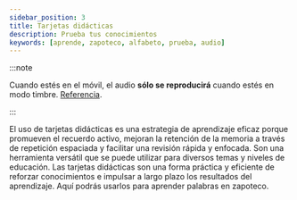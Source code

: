 ```yaml
---
sidebar_position: 3
title: Tarjetas didácticas
description: Prueba tus conocimientos
keywords: [aprende, zapoteco, alfabeto, prueba, audio]
---
```


:::note

Cuando estés en el móvil, el audio **sólo se reproducirá** cuando estés en modo timbre. [Referencia](https://support.apple.com/es-us/HT203017).

:::

El uso de tarjetas didácticas es una estrategia de aprendizaje eficaz porque promueven el recuerdo activo, mejoran la
retención de la memoria a través de repetición espaciada y facilitar una revisión rápida y enfocada. Son una herramienta
versátil que se puede utilizar para diversos temas y niveles de educación. Las tarjetas didácticas son una forma
práctica y eficiente de reforzar conocimientos e impulsar a largo plazo los resultados del aprendizaje. Aquí podrás usarlos para aprender palabras en zapoteco.

<FlashCards/>